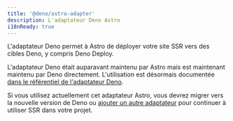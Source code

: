 ```yaml
---
title: '@deno/astro-adapter'
description: L'adaptateur Deno Astro
i18nReady: true
---
```


L'adaptateur Deno permet à Astro de déployer votre site SSR vers des cibles Deno, y compris Deno Deploy.

L'adaptateur Deno était auparavant maintenu par Astro mais est maintenant maintenu par Deno directement. L'utilisation est désormais documentée [dans le référentiel de l'adaptateur Deno](https://github.com/denoland/deno-astro-adapter).

Si vous utilisez actuellement cet adaptateur Astro, vous devrez migrer vers la nouvelle version de Deno ou [ajouter un autre adaptateur](/fr/guides/on-demand-rendering/) pour continuer à utiliser SSR dans votre projet.
